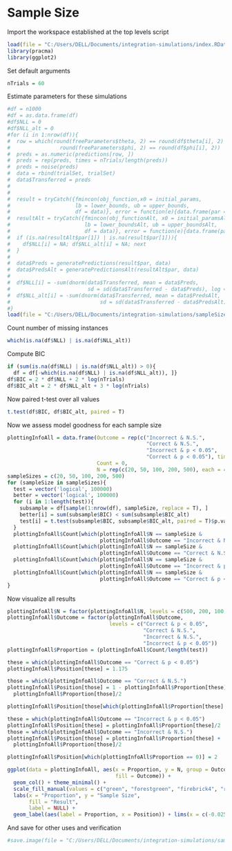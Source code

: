 # Sample Size

Import the workspace established at the top levels script

```r
load(file = "C:/Users/DELL/Documents/integration-simulations/index.RData")
library(pracma)
library(ggplot2)
```

Set default arguments

```r
nTrials = 60
```

Estimate parameters for these simulations

```r
#df = n1000
#df = as.data.frame(df)
#df$NLL = 0
#df$NLL_alt = 0
#for (i in 1:nrow(df)){
#  row = which(round(freeParameters$theta, 2) == round(df$theta[i], 2) & 
#                round(freeParameters$phi, 2) == round(df$phi[i], 2))
#  preds = as.numeric(predictions[row, ])
#  preds = rep(preds, times = nTrials/length(preds))
#  preds = noise(preds)
#  data = rbind(trialSet, trialSet)
#  data$Transferred = preds
#  
#  
#  result = tryCatch({fmincon(obj_function,x0 = initial_params,
#                     lb = lower_bounds, ub = upper_bounds,
#                     df = data)}, error = function(e){data.frame(par = NA)})
#  resultAlt = tryCatch({fmincon(obj_functionAlt, x0 = initial_paramsAlt,
#                        lb = lower_boundsAlt, ub = upper_boundsAlt,
#                        df = data)}, error = function(e){data.frame(par = NA)})
#  if (is.na(resultAlt$par[1]) | is.na(result$par[1])){
#    df$NLL[i] = NA; df$NLL_alt[i] = NA; next
#  }
#  
#  data$Preds = generatePredictions(result$par, data)
#  data$PredsAlt = generatePredictionsAlt(resultAlt$par, data)
#  
#  df$NLL[i] = -sum(dnorm(data$Transferred, mean = data$Preds, 
#                         sd = sd(data$Transferred - data$Preds), log = T))
#  df$NLL_alt[i] = -sum(dnorm(data$Transferred, mean = data$PredsAlt, 
#                             sd = sd(data$Transferred - data$PredsAlt), log = T))
#}
load(file = "C:/Users/DELL/Documents/integration-simulations/sampleSize.RData")
```

Count number of missing instances

```r
which(is.na(df$NLL) | is.na(df$NLL_alt))
```

Compute BIC

```r
if (sum(is.na(df$NLL) | is.na(df$NLL_alt)) > 0){
  df = df[-which(is.na(df$NLL) | is.na(df$NLL_alt)), ]}
df$BIC = 2 * df$NLL + 2 * log(nTrials)
df$BIC_alt = 2 * df$NLL_alt + 3 * log(nTrials)
```

Now paired t-test over all values

```r
t.test(df$BIC, df$BIC_alt, paired = T)
```

Now we assess model goodness for each sample size

```r
plottingInfoAll = data.frame(Outcome = rep(c("Incorrect & N.S.", 
                                             "Correct & N.S.", 
                                             "Incorrect & p < 0.05",
                                             "Correct & p < 0.05"), times = 5),
                             Count = 0,
                             N = rep(c(20, 50, 100, 200, 500), each = 4))
sampleSizes = c(20, 50, 100, 200, 500)
for (sampleSize in sampleSizes){
  test = vector('logical', 100000)
  better = vector('logical', 100000)
  for (i in 1:length(test)){
    subsample = df[sample(1:nrow(df), sampleSize, replace = T), ]
    better[i] = sum(subsample$BIC) < sum(subsample$BIC_alt)
    test[i] = t.test(subsample$BIC, subsample$BIC_alt, paired = T)$p.value < 0.05
  }
  plottingInfoAll$Count[which(plottingInfoAll$N == sampleSize & 
                              plottingInfoAll$Outcome == "Incorrect & N.S.")] = sum(better==F & test==F)
  plottingInfoAll$Count[which(plottingInfoAll$N == sampleSize & 
                              plottingInfoAll$Outcome == "Correct & N.S.")] = sum(better==T & test==F)
  plottingInfoAll$Count[which(plottingInfoAll$N == sampleSize & 
                              plottingInfoAll$Outcome == "Incorrect & p < 0.05")] = sum(better==F & test==T)
  plottingInfoAll$Count[which(plottingInfoAll$N == sampleSize & 
                              plottingInfoAll$Outcome == "Correct & p < 0.05")] = sum(better==T & test==T)
}
```

Now visualize all results

```r
plottingInfoAll$N = factor(plottingInfoAll$N, levels = c(500, 200, 100, 50, 20))
plottingInfoAll$Outcome = factor(plottingInfoAll$Outcome,
                                 levels = c("Correct & p < 0.05",
                                            "Correct & N.S.", 
                                            "Incorrect & N.S.",
                                            "Incorrect & p < 0.05"))
plottingInfoAll$Proportion = (plottingInfoAll$Count/length(test))

these = which(plottingInfoAll$Outcome == "Correct & p < 0.05")
plottingInfoAll$Position[these] = 1.175

those = which(plottingInfoAll$Outcome == "Correct & N.S.")
plottingInfoAll$Position[those] = 1 - plottingInfoAll$Proportion[these] -
  plottingInfoAll$Proportion[those]/2

plottingInfoAll$Position[those[which(plottingInfoAll$Proportion[these] == 0)]] = 1.175

these = which(plottingInfoAll$Outcome == "Incorrect & p < 0.05")
plottingInfoAll$Position[these] = plottingInfoAll$Proportion[these]/2
those = which(plottingInfoAll$Outcome == "Incorrect & N.S.")
plottingInfoAll$Position[those] = plottingInfoAll$Proportion[these] +
  plottingInfoAll$Proportion[those]/2

plottingInfoAll$Position[which(plottingInfoAll$Proportion == 0)] = 2

ggplot(data = plottingInfoAll, aes(x = Proportion, y = N, group = Outcome,
                                   fill = Outcome)) + 
  geom_col() + theme_minimal() + 
  scale_fill_manual(values = c("green", "forestgreen", "firebrick4", "red")) +
  labs(x = "Proportion", y = "Sample Size", 
       fill = "Result",
       label = NULL) + 
  geom_label(aes(label = Proportion, x = Position)) + lims(x = c(-0.025, 1.25))
```

And save for other uses and verification

```r
#save.image(file = "C:/Users/DELL/Documents/integration-simulations/sampleSize.RData")
```
